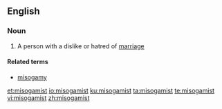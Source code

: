 ==English==

===Noun===
{{en-noun}}

# A person with a dislike or hatred of [[marriage]]

====Related terms====
*[[misogamy]]

[[et:misogamist]]
[[io:misogamist]]
[[ku:misogamist]]
[[ta:misogamist]]
[[te:misogamist]]
[[vi:misogamist]]
[[zh:misogamist]]